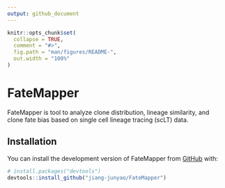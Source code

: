 ```yaml
---
output: github_document
---
```


<!-- README.md is generated from README.Rmd. Please edit that file -->

```r
knitr::opts_chunk$set(
  collapse = TRUE,
  comment = "#>",
  fig.path = "man/figures/README-",
  out.width = "100%"
)
```

# FateMapper

<!-- badges: start -->
<!-- badges: end -->

FateMapper is tool to analyze clone distribution, lineage similarity, and 
clone fate bias based on single cell lineage tracing (scLT) data.

## Installation

You can install the development version of FateMapper from [GitHub](https://github.com/) with:

``` r
# install.packages("devtools")
devtools::install_github("jiang-junyao/FateMapper")
```

